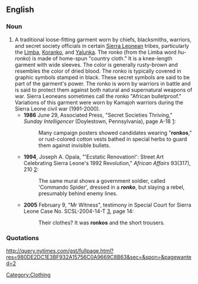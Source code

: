 {{rfc}}
==English==

===Noun===
{{en-noun}}

# A traditional loose-fitting garment worn by chiefs, blacksmiths, warriors, and secret society officials in certain [[Sierra Leone]]an tribes, particularly the [[Limba]], [[Koranko]], and [[Yalunka]].  The ronko (from the Limba word ''hu-ronko'') is made of home-spun "country cloth."  It is a knee-length garment with wide sleeves.  The color is generally rusty-brown and resembles the color of dried blood.  The ronko is typically covered in graphic symbols stamped in black.  These secret symbols are said to be part of the garment's power.  The ronko is worn by warriors in battle and is said to protect them against both natural and supernatural weapons of war.  Sierra Leoneans sometimes call the ronko "African bulletproof."  Variations of this garment were worn by Kamajoh warriors during the Sierra Leone civil war (1991-2000).
#*'''1986''' June 29, Associated Press, "Secret Societies Thriving," ''Sunday Intelligencer'' (Doylestown, Pennsylvania), page A-18 [http://www.newspaperarchive.com/PdfViewer.aspx?img=26962689]:
#*:Many campaign posters showed candidates wearing "'''ronkos'''," or rust-colored cotton vests bathed in special herbs to guard them against invisible bullets.
#*'''1994''', Joseph A. Opala, "'Ecstatic Renovation!': Street Art Celebrating Sierra Leone's 1992 Revolution," ''African Affairs'' 93(317), 210 [http://links.jstor.org/sici?sici=0001-9909(199404)93%3A371%3C195%3A'RSACS%3E2.0.CO%3B2-5]:
#*:The same mural shows a government soldier, called 'Commando Spider', dressed in a '''''ronko''''', but slaying a rebel, presumably behind enemy lines.
#*'''2005''' February 9, "Mr Witness", testimony in Special Court for Sierra Leone Case No. SCSL-2004-14-T [http://www.sc-sl.org/Transcripts/CDF-020905.pdf], page 14:
#*:Their clothes? It was '''ronkos''' and the short trousers.

===Quotations===
http://query.nytimes.com/gst/fullpage.html?res=980DE2DC1E3BF932A15756C0A9669C8B63&sec=&spon=&pagewanted=2

[[Category:Clothing]]
